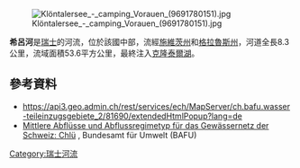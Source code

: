 {{No footnotes|time=2021-01-16T04:07:50+00:00}}
{{Coord|47.02222|N|8.94954|E|display=title}}
[[Image:Klöntalersee_-_camping_Vorauen_(9691780151).jpg|right]]

'''希呂河'''是[[瑞士|瑞士]]的河流，位於該國中部，流經[[施維茨州|施維茨州]]和[[格拉魯斯州|格拉魯斯州]]，河道全長8.3公里，流域面積53.6平方公里，最終注入[[克隆泰爾湖|克隆泰爾湖]]。

==參考資料==
* https://api3.geo.admin.ch/rest/services/ech/MapServer/ch.bafu.wasser-teileinzugsgebiete_2/81690/extendedHtmlPopup?lang=de {{Wayback|url=https://api3.geo.admin.ch/rest/services/ech/MapServer/ch.bafu.wasser-teileinzugsgebiete_2/81690/extendedHtmlPopup?lang=de |date=20170809172013 }}
* [https://api3.geo.admin.ch/rest/services/ech/MapServer/ch.bafu.mittlere-abfluesse/64018/extendedHtmlPopup?lang=de Mittlere Abflüsse und Abflussregimetyp für das Gewässernetz der Schweiz: Chlü] {{Wayback|url=https://api3.geo.admin.ch/rest/services/ech/MapServer/ch.bafu.mittlere-abfluesse/64018/extendedHtmlPopup?lang=de |date=20201107052358 }}, Bundesamt für Umwelt (BAFU) 

{{Switzerland-geo-stub}}
[[Category:瑞士河流|Category:瑞士河流]]